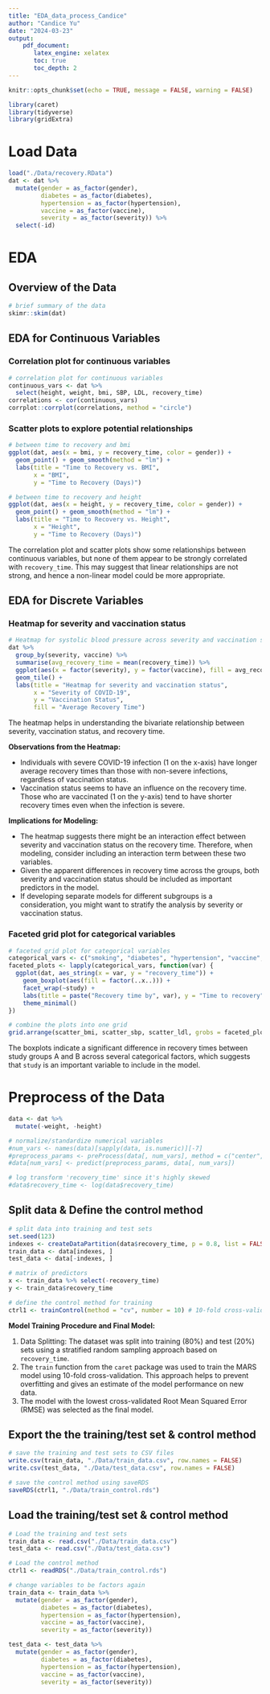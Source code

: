 ```yaml
---
title: "EDA_data_process_Candice"
author: "Candice Yu"
date: "2024-03-23"
output:
    pdf_document:
       latex_engine: xelatex
       toc: true
       toc_depth: 2
---
```

\newpage

```r
knitr::opts_chunk$set(echo = TRUE, message = FALSE, warning = FALSE)
```


```r
library(caret)
library(tidyverse)
library(gridExtra)
```

# Load Data 
```r
load("./Data/recovery.RData")
dat <- dat %>%
  mutate(gender = as_factor(gender),
         diabetes = as_factor(diabetes),
         hypertension = as_factor(hypertension),
         vaccine = as_factor(vaccine),
         severity = as_factor(severity)) %>%
  select(-id)
```


# EDA
## Overview of the Data 
```r
# brief summary of the data 
skimr::skim(dat)
```

## EDA for Continuous Variables 

### Correlation plot for continuous variables
```r
# correlation plot for continuous variables
continuous_vars <- dat %>% 
  select(height, weight, bmi, SBP, LDL, recovery_time)
correlations <- cor(continuous_vars) 
corrplot::corrplot(correlations, method = "circle")
```


### Scatter plots to explore potential relationships
```r
# between time to recovery and bmi
ggplot(dat, aes(x = bmi, y = recovery_time, color = gender)) + 
  geom_point() + geom_smooth(method = "lm") +
  labs(title = "Time to Recovery vs. BMI", 
       x = "BMI", 
       y = "Time to Recovery (Days)")

# between time to recovery and height
ggplot(dat, aes(x = height, y = recovery_time, color = gender)) + 
  geom_point() + geom_smooth(method = "lm") +
  labs(title = "Time to Recovery vs. Height", 
       x = "Height", 
       y = "Time to Recovery (Days)")
```

The correlation plot and scatter plots show some relationships between continuous variables, but none of them appear to be strongly correlated with `recovery_time`. This may suggest that linear relationships are not strong, and hence a non-linear model could be more appropriate.


## EDA for Discrete Variables 
### Heatmap for severity and vaccination status
```r
# Heatmap for systolic blood pressure across severity and vaccination status
dat %>% 
  group_by(severity, vaccine) %>%
  summarise(avg_recovery_time = mean(recovery_time)) %>%
  ggplot(aes(x = factor(severity), y = factor(vaccine), fill = avg_recovery_time)) +
  geom_tile() +
  labs(title = "Heatmap for severity and vaccination status",
       x = "Severity of COVID-19", 
       y = "Vaccination Status", 
       fill = "Average Recovery Time")
```

The heatmap helps in understanding the bivariate relationship between severity, vaccination status, and recovery time. 

**Observations from the Heatmap:**

- Individuals with severe COVID-19 infection (1 on the x-axis) have longer average recovery times than those with non-severe infections, regardless of vaccination status. 
- Vaccination status seems to have an influence on the recovery time. Those who are vaccinated (1 on the y-axis) tend to have shorter recovery times even when the infection is severe.

**Implications for Modeling:**

- The heatmap suggests there might be an interaction effect between severity and vaccination status on the recovery time. Therefore, when modeling, consider including an interaction term between these two variables.
- Given the apparent differences in recovery time across the groups, both severity and vaccination status should be included as important predictors in the model.
- If developing separate models for different subgroups is a consideration, you might want to stratify the analysis by severity or vaccination status.


### Faceted grid plot for categorical variables
```r

# faceted grid plot for categorical variables
categorical_vars <- c("smoking", "diabetes", "hypertension", "vaccine", "severity")
faceted_plots <- lapply(categorical_vars, function(var) {
  ggplot(dat, aes_string(x = var, y = "recovery_time")) + 
    geom_boxplot(aes(fill = factor(..x..))) + 
    facet_wrap(~study) + 
    labs(title = paste("Recovery time by", var), y = "Time to recovery") +
    theme_minimal()
})

# combine the plots into one grid
grid.arrange(scatter_bmi, scatter_sbp, scatter_ldl, grobs = faceted_plots, ncol = 2)
```

The boxplots indicate a significant difference in recovery times between study groups A and B across several categorical factors, which suggests that `study` is an important variable to include in the model.


# Preprocess of the Data 
```r
data <- dat %>%
  mutate(-weight, -height)

# normalize/standardize numerical variables 
#num_vars <- names(data)[sapply(data, is.numeric)][-7]
#preprocess_params <- preProcess(data[, num_vars], method = c("center", "scale"))
#data[num_vars] <- predict(preprocess_params, data[, num_vars])

# log transform 'recovery_time' since it's highly skewed
#data$recovery_time <- log(data$recovery_time) 
```


## Split data & Define the control method
```r
# split data into training and test sets
set.seed(123) 
indexes <- createDataPartition(data$recovery_time, p = 0.8, list = FALSE)
train_data <- data[indexes, ]
test_data <- data[-indexes, ]

# matrix of predictors
x <- train_data %>% select(-recovery_time)
y <- train_data$recovery_time

# define the control method for training
ctrl1 <- trainControl(method = "cv", number = 10) # 10-fold cross-validation

```

**Model Training Procedure and Final Model:**

1. Data Splitting: The dataset was split into training (80%) and test (20%) sets using a stratified random sampling approach based on `recovery_time`.
2. The `train` function from the `caret` package was used to train the MARS model using 10-fold cross-validation. This approach helps to prevent overfitting and gives an estimate of the model performance on new data.
3. The model with the lowest cross-validated Root Mean Squared Error (RMSE) was selected as the final model.


## Export the the training/test set & control method
```r
# save the training and test sets to CSV files
write.csv(train_data, "./Data/train_data.csv", row.names = FALSE)
write.csv(test_data, "./Data/test_data.csv", row.names = FALSE)

# save the control method using saveRDS
saveRDS(ctrl1, "./Data/train_control.rds")

```

## Load the training/test set & control method
```r
# Load the training and test sets
train_data <- read.csv("./Data/train_data.csv")
test_data <- read.csv("./Data/test_data.csv")

# Load the control method
ctrl1 <- readRDS("./Data/train_control.rds")

# change variables to be factors again
train_data <- train_data %>%
  mutate(gender = as_factor(gender),
         diabetes = as_factor(diabetes),
         hypertension = as_factor(hypertension),
         vaccine = as_factor(vaccine),
         severity = as_factor(severity))

test_data <- test_data %>%
  mutate(gender = as_factor(gender),
         diabetes = as_factor(diabetes),
         hypertension = as_factor(hypertension),
         vaccine = as_factor(vaccine),
         severity = as_factor(severity))
```


